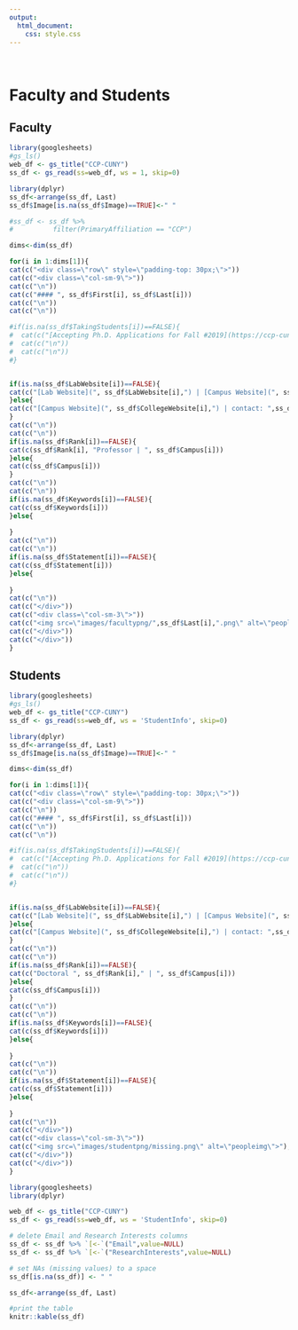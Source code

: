```yaml
---
output:
  html_document:
    css: style.css
---
```


<br>

# Faculty and Students {.tabset}

## Faculty


```r
library(googlesheets)
#gs_ls()
web_df <- gs_title("CCP-CUNY")
ss_df <- gs_read(ss=web_df, ws = 1, skip=0)

library(dplyr)
ss_df<-arrange(ss_df, Last)
ss_df$Image[is.na(ss_df$Image)==TRUE]<-" "

#ss_df <- ss_df %>%
#          filter(PrimaryAffiliation == "CCP")

dims<-dim(ss_df)

for(i in 1:dims[1]){
cat(c("<div class=\"row\" style=\"padding-top: 30px;\">"))
cat(c("<div class=\"col-sm-9\">"))
cat(c("\n"))
cat(c("#### ", ss_df$First[i], ss_df$Last[i]))
cat(c("\n"))
cat(c("\n"))

#if(is.na(ss_df$TakingStudents[i])==FALSE){
#  cat(c("[Accepting Ph.D. Applications for Fall #2019](https://ccp-cuny.github.io/Apply.html)"))
#  cat(c("\n"))
#  cat(c("\n"))
#}


if(is.na(ss_df$LabWebsite[i])==FALSE){
cat(c("[Lab Website](", ss_df$LabWebsite[i],") | [Campus Website](", ss_df$CollegeWebsite[i],")","| contact:",ss_df$Email[i]))
}else{
cat(c("[Campus Website](", ss_df$CollegeWebsite[i],") | contact: ",ss_df$Email[i]))
}
cat(c("\n"))
cat(c("\n"))
if(is.na(ss_df$Rank[i])==FALSE){
cat(c(ss_df$Rank[i], "Professor | ", ss_df$Campus[i]))
}else{
cat(c(ss_df$Campus[i]))  
}
cat(c("\n"))
cat(c("\n"))
if(is.na(ss_df$Keywords[i])==FALSE){
cat(c(ss_df$Keywords[i]))
}else{
  
}
cat(c("\n"))
cat(c("\n"))
if(is.na(ss_df$Statement[i])==FALSE){
cat(c(ss_df$Statement[i]))
}else{
  
}
cat(c("\n"))
cat(c("</div>"))
cat(c("<div class=\"col-sm-3\">"))
cat(c("<img src=\"images/facultypng/",ss_df$Last[i],".png\" alt=\"peopleimg\">"),sep="")
cat(c("</div>"))
cat(c("</div>"))
}

```


## Students

```r
library(googlesheets)
#gs_ls()
web_df <- gs_title("CCP-CUNY")
ss_df <- gs_read(ss=web_df, ws = 'StudentInfo', skip=0)

library(dplyr)
ss_df<-arrange(ss_df, Last)
ss_df$Image[is.na(ss_df$Image)==TRUE]<-" "

dims<-dim(ss_df)

for(i in 1:dims[1]){
cat(c("<div class=\"row\" style=\"padding-top: 30px;\">"))
cat(c("<div class=\"col-sm-9\">"))
cat(c("\n"))
cat(c("#### ", ss_df$First[i], ss_df$Last[i]))
cat(c("\n"))
cat(c("\n"))

#if(is.na(ss_df$TakingStudents[i])==FALSE){
#  cat(c("[Accepting Ph.D. Applications for Fall #2019](https://ccp-cuny.github.io/Apply.html)"))
#  cat(c("\n"))
#  cat(c("\n"))
#}


if(is.na(ss_df$LabWebsite[i])==FALSE){
cat(c("[Lab Website](", ss_df$LabWebsite[i],") | [Campus Website](", ss_df$CollegeWebsite[i],")","| contact:",ss_df$Email[i]))
}else{
cat(c("[Campus Website](", ss_df$CollegeWebsite[i],") | contact: ",ss_df$Email[i]))
}
cat(c("\n"))
cat(c("\n"))
if(is.na(ss_df$Rank[i])==FALSE){
cat(c("Doctoral ", ss_df$Rank[i]," | ", ss_df$Campus[i]))
}else{
cat(c(ss_df$Campus[i]))  
}
cat(c("\n"))
cat(c("\n"))
if(is.na(ss_df$Keywords[i])==FALSE){
cat(c(ss_df$Keywords[i]))
}else{
  
}
cat(c("\n"))
cat(c("\n"))
if(is.na(ss_df$Statement[i])==FALSE){
cat(c(ss_df$Statement[i]))
}else{
  
}
cat(c("\n"))
cat(c("</div>"))
cat(c("<div class=\"col-sm-3\">"))
cat(c("<img src=\"images/studentpng/missing.png\" alt=\"peopleimg\">"),sep="")
cat(c("</div>"))
cat(c("</div>"))
}

```

```r
library(googlesheets)
library(dplyr)

web_df <- gs_title("CCP-CUNY")
ss_df <- gs_read(ss=web_df, ws = 'StudentInfo', skip=0)

# delete Email and Research Interests columns
ss_df <- ss_df %>% `[<-`("Email",value=NULL)
ss_df <- ss_df %>% `[<-`("ResearchInterests",value=NULL)

# set NAs (missing values) to a space
ss_df[is.na(ss_df)] <- " "

ss_df<-arrange(ss_df, Last)

#print the table
knitr::kable(ss_df)
```